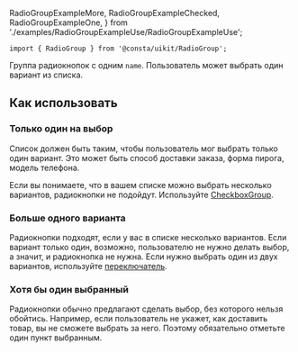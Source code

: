   RadioGroupExampleMore,
  RadioGroupExampleChecked,
  RadioGroupExampleOne,
} from './examples/RadioGroupExampleUse/RadioGroupExampleUse';

```tsx
import { RadioGroup } from '@consta/uikit/RadioGroup';
```

Группа радиокнопок с одним `name`. Пользователь может выбрать один вариант из списка.

<RadioGroupExampleView />

## Как использовать

### Только один на выбор

Список должен быть таким, чтобы пользователь мог выбрать только один вариант.
Это может быть способ доставки заказа, форма пирога, модель телефона.

Если вы понимаете, что в вашем списке можно выбрать несколько вариантов,
радиокнопки не подойдут. Используйте [CheckboxGroup](##LIBS.STAND/stand:uikit-components-checkboxgroup-stable).

<RadioGroupExampleOne />

### Больше одного варианта

Радиокнопки подходят, если у вас в списке несколько вариантов.
Если вариант только один, возможно, пользователю не нужно делать выбор,
а значит, и радиокнопка не нужна. Если нужно выбрать один из двух вариантов,
используйте [переключатель](##LIBS.STAND/stand:uikit-components-switch-stable).

<RadioGroupExampleMore />

### Хотя бы один выбранный

Радиокнопки обычно предлагают сделать выбор, без которого нельзя обойтись. Например,
если пользователь не укажет, как доставить товар, вы не сможете выбрать за него.
Поэтому обязательно отметьте один пункт выбранным.

<RadioGroupExampleChecked />
